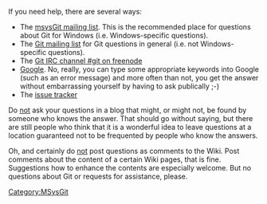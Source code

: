 <!-- #summary How to get help -->

If you need help, there are several ways:

* The [http://groups.google.com/group/msysgit msysGit mailing list].  This is the recommended place for questions about Git for Windows (i.e. Windows-specific questions).
* The [http://vger.kernel.org/vger-lists.html#git Git mailing list] for Git questions in general (i.e. not Windows-specific questions).
* The [irc://irc.freenode.net/git Git IRC channel #git on freenode]
* [http://www.google.com Google].  No, really, you can type some appropriate keywords into Google (such as an error message) and more often than not, you get the answer without embarrassing yourself by having to ask publically ;-)
* The [http://code.google.com/p/msysgit/issues/list issue tracker]

Do <u>not</u> ask your questions in a blog that might, or might not, be found by someone who knows the answer.  That should go without saying, but there are still people who think that it is a wonderful idea to leave questions at a location guaranteed not to be frequented by people who know the answers.

Oh, and certainly do <u>not</u> post questions as comments to the Wiki.  Post comments about the content of a certain Wiki pages, that is fine.  Suggestions how to enhance the contents are especially welcome.  But no questions about Git or requests for assistance, please.
[[Category:MSysGit]]